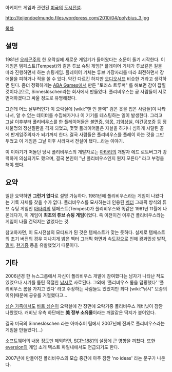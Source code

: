 아케이드 게임과 관련된 [[미국]]의 [[도시전설]].

http://tejiendoelmundo.files.wordpress.com/2010/04/polybius_3.jpg

[[목차]]

== 설명 ==
1981년 [[오레곤]]주의 한 오락실에 새로운 게임기가 들어왔다는 소문이 돌기 시작한다. 이 게임은 템페스트(Tempest)와 같은 튜브 슈팅 게임[* 플레이어 기체가 튜브같은 길을 따라 진행하면서 하는 슈팅게임. 플레이어 기체는 튜브 가장자리를 따라 회전하면서 장애물을 피하거나 적을 쏠 수 있다. 약간 다르긴 하지만 [[오디오서프]] 비슷한 거라고 생각하면 된다. 좀더 정확하게는 [[ABA Games]]에서 만든 "토러스 트루퍼" 를 해보면 감이 잡힐 것이다.]으로, Sinneslöschen라는 회사에서 만들었다. 폴리비우스는 곧 사람들이 서로 먼저하겠다고 싸울 정도로 유명해졌다.

그런데 어느 날부터인가 이 오락실에 [wiki:"맨 인 블랙" 검은 옷을 입은 사람들]이 나타나서, 알 수 없는 데이터를 수집해가거나 이 기기를 테스팅하는 일이 발생한다. 그리고 그날 이후부터 폴리비우스를 한 플레이어들은 [[불면증]], [[악몽]], [[기억상실]], 야간공포증 등 정체불명의 정신질환을 겪게 되었고, 몇몇 플레이어들은 자살을 하거나 심하게 시달린 끝에 반게임주의자가 되기까지 한다. 결국 사람들은 폴리비우스를 플레이 하는 것을 그만두었고 이 게임은 그날 이후 사라져서 전설이 됐다...라는 이야기.

이 이야기가 떠돌던 당시 폴리비우스의 개발자로는 [[아타리]]의 개발자 에드 로트버그가 강력하게 의심되기도 했으며, 결국 본인이 "난 폴리비우스인지 뭔지 모른다" 라고 부정을 해야 했다.

== 요약 ==
일단 요약하면 '''그런거 없다'''로 설명 가능하다. 1981년에 폴리비우스라는 게임이 나왔다는 기록 자체를 찾을 수가 없다. 폴리비우스를 묘사하는데 인용된 [[벡터]] 그래픽 방식의 튜브 슈팅 게임인 [[아타리]]의 템페스트(Tempest)가 폴리비우스와 똑같은 1981년 11월에 나온데다가, 이 게임이 '''최초의 튜브 슈팅 게임'''이었다. 즉 이전이건 이후건 폴리비우스라는 게임이 나올 건덕지는 없었다는 것.

참고하자면, 이 도시전설의 모티프가 된 것은 템페스트가 맞는 듯하다. 실제로 템페스트의 초기 버전의 경우 지나치게 밝은 벡터 그래픽 화면과 속도감으로 인해 광과민성 발작, [[멀미]], [[현기증]] 등을 유발했었기 때문이다.

== 기타 ==
2006년경 한 뉴스그룹에서 자신이 폴리비우스 개발에 참여했다는 남자가 나타난 적도 있었으나 시기를 틈탄 적절한 [[낚시]]로 사료된다. 그외에 '폴리비우스 롬을 덤핑했다' '폴리비우스 롬을 가지고 있다' 라고 주장하는 사람들도 있었지만 죄다 [wiki:"낚시" 모종의 이유]때문에 공유를 거절했다고...

[[심슨 가족]]에서도 [[바트 심슨]]이 오락실에 간 장면에 오락기중 폴리비우스 캐비닛이 잠깐 나왔었다. 캐비닛 우측 하단에는 '''美 정부 소유물'''이라는 깨알같은 딱지가 붙어있다.

결국 미국의 Sinneslöschen 라는 아마추어 팀에서 2007년에 진짜로 폴리비우스라는 게임을 만들었다(...)

소프트웨어의 내용 정도만 제외하면, [[SCP-1881]]의 설정에 큰 영향을 끼쳤다.
또한 [[eversion]]의 게임 소개 텍스트 파일내에서도 언급되기도 한다.

{{{#!html
<embed src="http://www.youtube.com/v/4oBTgMnusF0?version=3&hl=ko_KR" type="application/x-shockwave-flash" width="420" height="315" allowscriptaccess="always" allowfullscreen="true">
}}}
2007년에 만들어진 폴리비우스의 모습
중간에 아주 잠깐 'no ideas' 라는 문구가 나온다.
